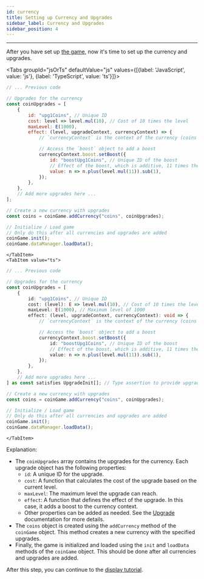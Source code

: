 ```yaml
---
id: currency
title: Setting up Currency and Upgrades
sidebar_label: Currency and Upgrades
sidebar_position: 4
---
```



---

After you have set up [the game](./game), now it's time to set up the currency and upgrades.

<Tabs groupId="jsOrTs" defaultValue="js" values={[{label: 'JavaScript', value: 'js'}, {label: 'TypeScript', value: 'ts'}]}>
    <TabItem value="js">
```js title="script.js"
// ... Previous code

// Upgrades for the currency
const coinUpgrades = [
    {
        id: "upg1Coins", // Unique ID
        cost: level => level.mul(10), // Cost of 10 times the level
        maxLevel: E(1000),
        effect: (level, upgradeContext, currencyContext) => {
            // `currencyContext` is the context of the currency (coins in this case)

            // Access the `boost` object to add a boost
            currencyContext.boost.setBoost({
                id: "boostUpg1Coins", // Unique ID of the boost
                // Effect of the boost, which is additive, 11 times the level of the upgrade
                value: n => n.plus(level.mul(11)).sub(1),
            });
        },
    },
    // Add more upgrades here ...
];

// Create a new currency with upgrades
const coins = coinGame.addCurrency("coins", coinUpgrades);

// Initialize / Load game
// Only do this after all currencies and upgrades are added
coinGame.init();
coinGame.dataManager.loadData();
```
    </TabItem>
    <TabItem value="ts">
```ts title="script.ts"
// ... Previous code

// Upgrades for the currency
const coinUpgrades = [
    {
        id: "upg1Coins", // Unique ID
        cost: (level): E => level.mul(10), // Cost of 10 times the level
        maxLevel: E(1000), // Maximum level of 1000
        effect: (level, upgradeContext, currencyContext): void => {
            // `currencyContext` is the context of the currency (coins in this case)

            // Access the `boost` object to add a boost
            currencyContext.boost.setBoost({
                id: "boostUpg1Coins", // Unique ID of the boost
                // Effect of the boost, which is additive, 11 times the level of the upgrade
                value: n => n.plus(level.mul(11)).sub(1),
            });
        },
    },
    // Add more upgrades here ...
] as const satisfies UpgradeInit[]; // Type assertion to provide upgrade type checking

// Create a new currency with upgrades
const coins = coinGame.addCurrency("coins", coinUpgrades);

// Initialize / Load game
// Only do this after all currencies and upgrades are added
coinGame.init();
coinGame.dataManager.loadData();
```
    </TabItem>
</Tabs>

Explanation:
- The `coinUpgrades` array contains the upgrades for the currency. Each upgrade object has the following properties:
  - `id`: A unique ID for the upgrade.
  - `cost`: A function that calculates the cost of the upgrade based on the current level.
  - `maxLevel`: The maximum level the upgrade can reach.
  - `effect`: A function that defines the effect of the upgrade. In this case, it adds a boost to the currency context.
  - Other properties can be added as needed. See the [Upgrade](../../main/upgrade) documentation for more details.
- The `coins` object is created using the `addCurrency` method of the `coinGame` object. This method creates a new currency with the specified upgrades.
- Finally, the game is initialized and loaded using the `init` and `loadData` methods of the `coinGame` object. This should be done after all currencies and upgrades are added.

After this step, you can continue to the [display tutorial](./display).
